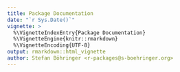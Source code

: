 ```yaml
---
title: Package Documentation
date: "`r Sys.Date()`"
vignette: >
  %\VignetteIndexEntry{Package Documentation}
  %\VignetteEngine{knitr::rmarkdown}
  %\VignetteEncoding{UTF-8}
output: rmarkdown::html_vignette
author: Stefan Böhringer <r-packages@s-boehringer.org>
---
```

